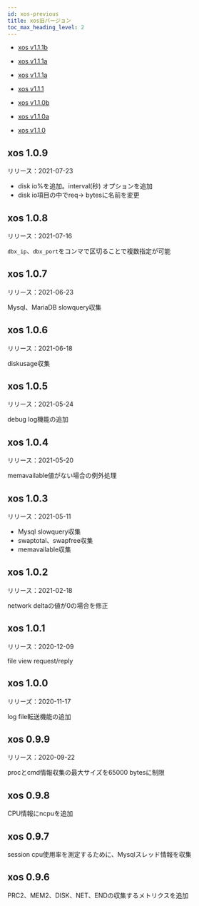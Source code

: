 ```yaml
---
id: xos-previous
title: xos旧バージョン
toc_max_heading_level: 2
---
```


- [xos v1.1.1b](xos-1_1_1b)

- [xos v1.1.1a](xos-1_1_1a)

- [xos v1.1.1a](xos-1_1_1a)

- [xos v1.1.1](xos-1_1_1)

- [xos v1.1.0b](xos-1_1_0b)

- [xos v1.1.0a](xos-1_1_0a)

- [xos v1.1.0](xos-1_1_0)

## xos 1.0.9

リリース：2021-07-23

- disk io%を追加。interval(秒) オプションを追加
- disk io項目の中でreq-> bytesに名前を変更

## xos 1.0.8

リリース：2021-07-16

`dbx_ip`、`dbx_port`をコンマで区切ることで複数指定が可能

## xos 1.0.7

リリース：2021-06-23

Mysql、MariaDB slowquery収集 

## xos 1.0.6

リリース：2021-06-18

diskusage収集 

## xos 1.0.5

リリース：2021-05-24

debug log機能の追加 

## xos 1.0.4

リリース：2021-05-20

memavailable値がない場合の例外処理 

## xos 1.0.3

リリース：2021-05-11

- Mysql slowquery収集 
- swaptotal、swapfree収集 
- memavailable収集 

## xos 1.0.2

リリース：2021-02-18

network deltaの値が0の場合を修正

## xos 1.0.1

リリース：2020-12-09

file view request/reply

## xos 1.0.0

リリーズ：2020-11-17

log file転送機能の追加 

## xos 0.9.9

リリース：2020-09-22

procとcmd情報収集の最大サイズを65000 bytesに制限

## xos 0.9.8

CPU情報にncpuを追加

## xos 0.9.7

session cpu使用率を測定するために、Mysqlスレッド情報を収集

## xos 0.9.6

PRC2、MEM2、DISK、NET、ENDの収集するメトリクスを追加

